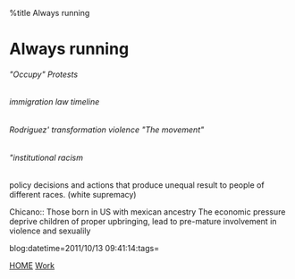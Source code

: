 %title Always running


= Always running=

======"Occupy" Protests======
======immigration law timeline======
======Rodriguez' transformation violence "The movement"======
======"institutional racism======
policy decisions and actions that produce unequal result to people of different races.
(white supremacy)

Chicano:: Those born in US with mexican ancestry
The economic pressure deprive children of proper upbringing, lead to pre-mature
involvement in violence and sexualily

blog:datetime=2011/10/13 09:41:14:tags=

[[index|HOME]]   [[Work]]

